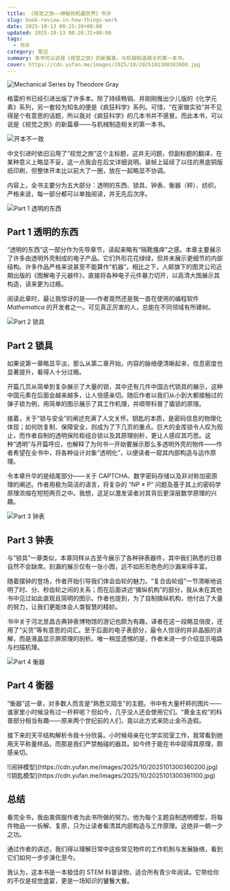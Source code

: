 ```yaml
---
title: 《视觉之旅——神秘的机器世界》书评
slug: book-review-in-how-things-work
date: 2025-10-13 00:25:28+08:00
updated: 2025-10-13 00:28:31+08:00
tags:
  - 书评
category: 笔记
summary: 本书可以说是《视觉之旅》的新篇章，与机械制造相关的第一本书。
cover: https://cdn.yufan.me/images/2025/10/2025101300303800.jpg
---
```


![Mechanical Series by Theodore Gray](https://cdn.yufan.me/images/2025/10/2025101300303800.jpg)

格雷的书已经引进出版了许多本。除了持续畅销、并刚刚推出少儿版的《化学元素》系列，另一套较为知名的便是《疯狂科学》系列。可惜，“在家做实验”并不见得是个有意思的话题，所以我对《疯狂科学》的几本书并不感冒。而此本书，可以说是《视觉之旅》的新篇章——与机械制造相关的第一本书。

![开本不一致](https://cdn.yufan.me/images/2025/10/2025101300311400.jpg)

中文引进时依旧沿用了“视觉之旅”这个主标题，这并无问题，但副标题的翻译，在某种意义上略显不妥，这一点我会在后文详细说明。装帧上延续了以往的黑底铜版纸印刷，但整体开本比以前大了一圈，放在一起略显不协调。

内容上，全书主要分为五大部分：透明的东西、锁具、钟表、衡器（秤）、纺织。严格来说，每一部分都可以单独阅读，并无先后次序。

![Part 1 透明的东西](https://cdn.yufan.me/images/2025/10/2025101300315600.jpg)

## Part 1 透明的东西

“透明的东西”这一部分作为先导章节，读起来略有“隔靴搔痒”之感。本章主要展示了许多由透明外壳制成的电子产品。它们外形花花绿绿，但并未展示更细节的内部结构。许多作品严格来说甚至不能算作“机器”。相比之下，人邮旗下的图灵公司近期出版的《图解电子元器件》，直接将各种电子元件暴力切开，以高清大图展示其构造，读来更为过瘾。

阅读此章时，最让我惊讶的是——作者竟然还是我一直在使用的编程软件 *Mathematica* 的开发者之一。可见真正厉害的人，总能在不同领域有所建树。

![Part 2 锁具](https://cdn.yufan.me/images/2025/10/2025101300322600.jpg)

## Part 2 锁具

如果说第一章略显平淡，那么从第二章开始，内容的脉络便清晰起来，信息密度也显著提升，看得人十分过瘾。

开篇几页从简单到复杂展示了大量的锁，其中还有几件中国古代锁具的展示，这种中国元素在后面会越来越多，让人倍感亲切。随后作者以我们从小到大都接触过的弹子锁为例，用简单的图示展示了其工作机理，并顺带科普了撬锁的原理。

接着，关于“锁与安全”的阐述充满了人文关怀。钥匙的本质，是密码信息的物理化体现；如何防复制、保障安全，则成为了下几页的重点。巨大的金库锁令人叹为观止，而作者自制的透明保险柜组合锁以及其原理剖析，更让人感叹其巧思。这种“透明”与开篇呼应，也解释了为何书一开始要展示那么多透明外壳的物件——作者希望在全书中，将各种设计对象“透明化”，以便读者一窥其内部构造与运作原理。

令本章升华的是结尾部分——关于 CAPTCHA、数字密码存储以及非对称加密原理的阐述。作者用极为简洁的语言，将复杂的 “NP ≠ P” 问题及基于其上的密码学原理浓缩在短短两页之中。我想，这足以激发读者对其背后更深层数学原理的兴趣。

![Part 3 钟表](https://cdn.yufan.me/images/2025/10/2025101300330900.jpg)

## Part 3 钟表

与“锁具”一章类似，本章同样从古至今展示了各种钟表器件，其中我们熟悉的日晷自然不会缺席。刻漏的展示仅有一张小图，远不如形形色色的沙漏来得丰富。

随着摆钟的登场，作者开始引导我们体会齿轮的魅力。“复合齿轮组”一节清晰地说明了时、分、秒齿轮之间的关系；而在后面讲述“擒纵机构”的部分，我从未在其他书中见过如此直观且简明的图示。作者也提到，为了自制擒纵机构，他付出了大量的努力，让我们更能体会人类智慧的精妙。

书中关于河北昱昌古典钟表博物馆的游记也颇为有趣，译者在这一段略显俏皮，还用了“尖货”等有意思的词汇。至于后面的电子表部分，最令人惊讶的并非晶振的讲解，而是液晶显示屏原理的剖析。唯一稍显遗憾的是，作者未进一步介绍显示电路与扫描机理。

![Part 4 衡器](https://cdn.yufan.me/images/2025/10/2025101300345500.jpg)

## Part 4 衡器

“衡器”这一章，对多数人而言是“熟悉又陌生”的主题。书中有大量杆秤的图片——谁家里小时候没有过一杆秤呢？但如今，几乎没人还会使用它们。“黄金主权”的科普部分相当有趣——原来两个世纪前的人们，竟以此方式来防止金币造假。

接下来的天平结构解析令我十分欣喜。小时候母亲在化学实验室工作，我常看到她用天平称量样品，而那是我们严禁触碰的器具。如今终于能在书中窥得其原理，颇感亲切。

<div style={{ display: 'flex', gap: '10px' }}>
  <div style={{ width: '50%' }}>
    ![闹钟模型](https://cdn.yufan.me/images/2025/10/2025101300360200.jpg)
  </div>
  <div style={{ width: '50%' }}>
    ![钥匙模型](https://cdn.yufan.me/images/2025/10/2025101300361100.jpg)
  </div>
</div>

## 总结

看完全书，我由衷佩服作者为此书所做的努力。他为每个主题自制透明模型，将每件物品一一拆解、复原，只为让读者看清其内部构造与工作原理。这绝非一朝一夕之功。

通过作者的讲述，我们得以理解日常中这些常见物件的工作机制与发展脉络，看到它们如何一步步演化至今。

我认为，这本书是一本极佳的 STEM 科普读物，适合所有青少年阅读。它带给你的不仅是视觉盛宴，更是一场知识的饕餮大餐。
